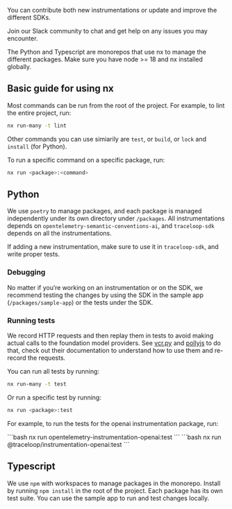 You can contribute both new instrumentations or update and improve the different SDKs.

Join our Slack community to chat and get help on any issues you may encounter.

The Python and Typescript are monorepos that use nx to manage the different packages. Make sure you have node >= 18 and nx installed globally.

## Basic guide for using nx

Most commands can be run from the root of the project. For example, to lint the entire project, run:

```bash
nx run-many -t lint
```

Other commands you can use simiarily are `test`, or `build`, or `lock` and `install` (for Python).

To run a specific command on a specific package, run:

```bash
nx run <package>:<command>
```

## Python

We use `poetry` to manage packages, and each package is managed independently under its own directory under `/packages`. All instrumentations depends on `opentelemetry-semantic-conventions-ai`, and `traceloop-sdk` depends on all the instrumentations.

If adding a new instrumentation, make sure to use it in `traceloop-sdk`, and write proper tests.

### Debugging

No matter if you’re working on an instrumentation or on the SDK, we recommend testing the changes by using the SDK in the sample app (`/packages/sample-app`) or the tests under the SDK.

### Running tests

We record HTTP requests and then replay them in tests to avoid making actual calls to the foundation model providers. See [vcr.py](https://github.com/kevin1024/vcrpy) and [pollyjs](https://github.com/Netflix/pollyjs/) to do that, check out their documentation to understand how to use them and re-record the requests.

You can run all tests by running:

```bash
nx run-many -t test
```

Or run a specific test by running:

```bash
nx run <package>:test
```

For example, to run the tests for the openai instrumentation package, run:

<CodeBlocks>
    <CodeBlock title="Python">
    ```bash
    nx run opentelemetry-instrumentation-openai:test
    ```
    </CodeBlock>
    <CodeBlock title="Typescript">
    ```bash
    nx run @traceloop/instrumentation-openai:test
    ```
    </CodeBlock>
</CodeBlocks>

## Typescript

We use `npm` with workspaces to manage packages in the monorepo. Install by running `npm install` in the root of the project. Each package has its own test suite. You can use the sample app to run and test changes locally.
